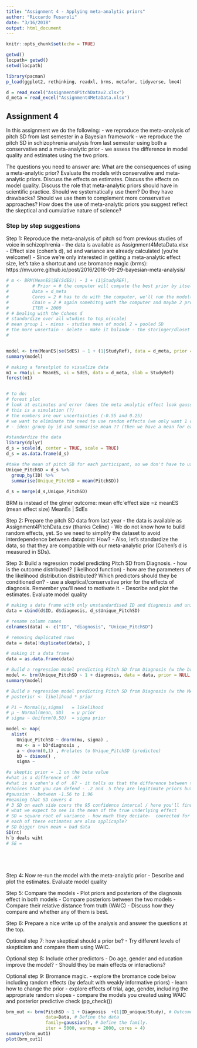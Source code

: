 ```yaml
---
title: "Assignment 4 - Applying meta-analytic priors"
author: "Riccardo Fusaroli"
date: "3/16/2018"
output: html_document
---
```


```r
knitr::opts_chunk$set(echo = TRUE)

getwd()
locpath= getwd()
setwd(locpath)

library(pacman)
p_load(ggplot2, rethinking, readxl, brms, metafor, tidyverse, lme4)

d = read_excel("Assignment4PitchDatav2.xlsx")
d_meta = read_excel("Assignment4MetaData.xlsx")

```

## Assignment 4

In this assignment we do the following:
- we reproduce the meta-analysis of pitch SD from last semester in a Bayesian framework
- we reproduce the pitch SD in schizophrenia analysis from last semester using both a conservative and a meta-analytic prior
- we assess the difference in model quality and estimates using the two priors.

The questions you need to answer are: What are the consequences of using a meta-analytic prior? Evaluate the models with conservative and meta-analytic priors. Discuss the effects on estimates. Discuss the effects on model quality. Discuss the role that meta-analytic priors should have in scientific practice. Should we systematically use them? Do they have drawbacks? Should we use them to complement more conservative approaches? How does the use of meta-analytic priors you suggest reflect the skeptical and cumulative nature of science?

### Step by step suggestions

Step 1: Reproduce the meta-analysis of pitch sd from previous studies of voice in schizophrenia
- the data is available as Assignment4MetaData.xlsx
- Effect size (cohen's d), sd and variance are already calculated (you're welcome!)
- Since we're only interested in getting a meta-analytic effect size, let's take a shortcut and use bromance magic (brms): https://mvuorre.github.io/post/2016/2016-09-29-bayesian-meta-analysis/

```r

# m <- BRM(MeanES|SE(SdES)) ~ 1 + (1|StudyREF), 
#         # Prior = # the computer will compute the best prior by itself 
#         Data = d_meta
#         Cores = 2 # has to do with the computer, we'll run the model(s) on two processors/cores??
#         Chain = 2 # again somehitng woth the computer and maybe 2 processes
#         ITER = 2000
# # Dealing with the Cohens d
# standardize over all wtudies to top_n(scale)
# mean group 1 - minus - studies mean of model 2 = pooled SD
# the more unsertain - delete - make it balande - the storinger/dloset to a normai voidse, the 
# 


model <- brm(MeanES|se(SdES) ~ 1 + (1|StudyRef), data = d_meta, prior = NULL, chains = 2, iter = 2000, cores = 2)
summary(model)

# making a forestplot to visualize data
m1 = rma(yi = MeanES, vi = SdES, data = d_meta, slab = StudyRef)
forest(m1)


# to do:
# forest plot 
# look at estimates and error (does the meta analytic effect look gaussian?)
# this is a simulation (?)
# the numbers are our uncertainties (-0.55 and 0.25)
# we want to eliminate the need to use random effects (we only want 1 data point per participant)
# - idea: group by id and summarise mean ?? (then we have a mean for each participant)

#standardize the data
library(dplyr)
d_s = scale(d, center = TRUE, scale = TRUE)
d_s = as.data.frame(d_s)

#take the mean of pitch SD for each participant, so we don't have to use random effects in our model (from 10 datapoints to 1)
Unique_PitchSD = d_s %>% 
  group_by(ID) %>% 
  summarise(Unique_PitchSD = mean(PitchSD))
  
d_s = merge(d_s,Unique_PitchSD)


```


BRM is instead of the glmer
outcome: mean effc´effect size 
=z
meanES (mean effect size)
MeanEs | SdEs 



Step 2: Prepare the pitch SD data from last year
- the data is available as Assignment4PitchData.csv (thanks Celine)
- We do not know how to build random effects, yet. So we need to simplify the dataset to avoid interdependence between datapoint: How?
- Also, let's standardize the data, so that they are compatible with our meta-analytic prior (Cohen's d is measured in SDs).

Step 3: Build a regression model predicting Pitch SD from Diagnosis.
- how is the outcome distributed? (likelihood function)
- how are the parameters of the likelihood distribution distributed? Which predictors should they be conditioned on?
- use a skeptical/conservative prior for the effects of diagnosis. Remember you'll need to motivate it.
- Describe and plot the estimates. Evaluate model quality

```r
# making a data frame with only unstandardised ID and diagnosis and unique pitch SD 
data = cbind(d$ID, d$diagnosis, d_s$Unique_PitchSD)

# rename column names
colnames(data) <- c("ID", "diagnosis", "Unique_PitchSD")

# removing duplicated rows
data = data[!duplicated(data), ]

# making it a data frame 
data = as.data.frame(data)

# Build a regression model predicting Pitch SD from Diagnosis (w the brm function)
model <- brm(Unique_PitchSD ~ 1 + diagnosis, data = data, prior = NULL, chains = 2, iter = 2000, cores = 2)
summary(model)

# Build a regression model predicting Pitch SD from Diagnosis (w the MAP function)
# posterior <- likelihood * prior 

# Pi ~ Normal(µ,sigma)   = likelihood
# µ ~ Normal(mean, SD)   = µ prior
# sigma ~ Uniform(0,50)  = sigma prior 

model <- map(
  alist(
    Unique_PitchSD ~ dnorm(mu, sigma) ,
    mu <- a + bD*diagnosis ,
    a ~ dnorm(0,1) , #relates to Unique_PitchSD (predictee)
    bD ~ dbinom() ,
    sigma ~ 

#a skeptic prior = .1 on the beta value 
#what is a difference of .6? 
#what is a cohen's d of .6? - it tells us that the difference between the 2 groups is a .6 (in SD) 
#choices that you can defend - .2 and .5 they are legitimate priors but not skeptic - a prior of .2 
#gaussian - between -1.56 to 1.96 
#meaning that SD covers 4 
# 3 SD on each side coers the 95 confidence intercal / here you'll find 
# what we expect to see is the mean of the true underlying effect
# SD = square root of variance - how much they deciate-  coorected for no of studies
# each of these estimates are also applicaple? 
# SD bigger tnan mean = bad data
SD(nt)
h´b deals wiht 
# SE = 






```


Step 4: Now re-run the model with the meta-analytic prior
- Describe and plot the estimates. Evaluate model quality

Step 5: Compare the models
- Plot priors and posteriors of the diagnosis effect in both models
- Compare posteriors between the two models
- Compare their relative distance from truth (WAIC)
- Discuss how they compare and whether any of them is best.

Step 6: Prepare a nice write up of the analysis and answer the questions at the top.

Optional step 7: how skeptical should a prior be?
- Try different levels of skepticism and compare them using WAIC.

Optional step 8: Include other predictors
- Do age, gender and education improve the model?
- Should they be main effects or interactions?

Optional step 9: Bromance magic.
- explore the bromance code below including random effects (by default with weakly informative priors)
- learn how to change the prior
- explore effects of trial, age, gender, including the appropriate random slopes
- compare the models you created using WAIC and posterior predictive check (pp_check())


```r

brm_out <- brm(PitchSD ~ 1 + Diagnosis  +(1|ID_unique/Study), # Outcome as a function of the predictors as in lme4. 
               data=Data, # Define the data
               family=gaussian(), # Define the family. 
               iter = 5000, warmup = 2000, cores = 4)
summary(brm_out1)
plot(brm_out1)

```

